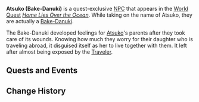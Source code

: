 {{About|the disguised [[Bake-Danuki]]|NPC|Atsuko}}
{{Character Infobox
|type             = Quest NPC
|image            = NPC Atsuko.png
|region           = Inazuma
|affiliation      = Bake-danuki
}}
'''Atsuko (Bake-Danuki)''' is a quest-exclusive [[NPC]] that appears in the [[World Quest]] ''[[Home Lies Over the Ocean]]''. While taking on the name of Atsuko, they are actually a [[Bake-Danuki]].

The Bake-Danuki developed feelings for [[Atsuko]]'s parents after they took care of its wounds. Knowing how much they worry for their daughter who is traveling abroad, it disguised itself as her to live together with them. It left after almost being exposed by the [[Traveler]].

==Quests and Events==
{{Quest Appearances}}

==Change History==
{{Change History|2.0}}